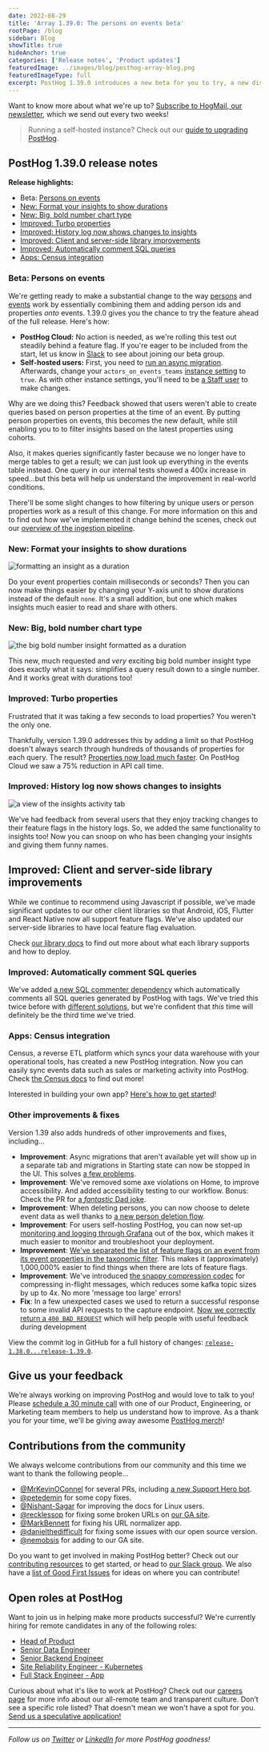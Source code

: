 ```yaml
---
date: 2022-08-29
title: 'Array 1.39.0: The persons on events beta'
rootPage: /blog
sidebar: Blog
showTitle: true
hideAnchor: true
categories: ['Release notes', 'Product updates']
featuredImage: ../images/blog/posthog-array-blog.png
featuredImageType: full
excerpt: PostHog 1.39.0 introduces a new beta for you to try, a new display chart and big improvements to our client libraries.
---
```


Want to know more about what we're up to? [Subscribe to HogMail, our newsletter](/newsletter), which we send out every two weeks!

> Running a self-hosted instance? Check out our [guide to upgrading PostHog](/docs/runbook/upgrading-posthog).

## PostHog 1.39.0 release notes

**Release highlights:**

- Beta: [Persons on events](#beta-persons-on-events)
- [New: Format your insights to show durations](#new-format-your-insights-to-show-durations)
- [New: Big, bold number chart type](#new-big-bold-number-chart-type)
- [Improved: Turbo properties](#improved-turbo-properties)
- [Improved: History log now shows changes to insights](#improved-history-log-now-shows-changes-to-insights)
- [Improved: Client and server-side library improvements](#improved-client-and-server-side-library-improvements)
- [Improved: Automatically comment SQL queries](#improved-automatically-comment-sql-queries)
- [Apps: Census integration](#apps-census-integration)

### Beta: Persons on events

We're getting ready to make a substantial change to the way [persons](/manual/persons) and [events](/manual/events) work by essentially combining them and adding person ids and properties _onto_ events. 1.39.0 gives you the chance to try the feature ahead of the full release. Here's how:

- **PostHog Cloud:** No action is needed, as we're rolling this test out steadily behind a feature flag. If you're eager to be included from the start, let us know in [Slack](/slack) to see about joining our beta group.
-  **Self-hosted users:** First, you need to [run an async migration](/docs/runbook/async-migrations). Afterwards, change your `actors_on_events_teams` [instance setting](/docs/self-host/configure/instance-settings) to `true`. As with other instance settings, you'll need to be [a Staff user](/docs/self-host/configure/instance-settings#staff-users) to make changes.

Why are we doing this? Feedback showed that users weren't able to create queries based on person properties at the time of an event. By putting person properties on events, this becomes the new default, while still enabling you to to filter insights based on the latest properties using cohorts. 

Also, it makes queries significantly faster because we no longer have to merge tables to get a result; we can just look up everything in the events table instead. One query in our internal tests showed a 400x increase in speed...but this beta will help us understand the improvement in real-world conditions. 

There'll be some slight changes to how filtering by unique users or person properties work as a result of this change. For more information on this and to find out how we've implemented it change behind the scenes, check out our [overview of the ingestion pipeline](/docs/architecture/ingestion-pipeline).

### New: Format your insights to show durations

![formatting an insight as a duration](../images/blog/array-1.39.0/duration-formatting.gif)

Do your event properties contain milliseconds or seconds? Then you can now make things easier by changing your Y-axis unit to show durations instead of the default `none`. It's a small addition, but one which makes insights much easier to read and share with others.

### New: Big, bold number chart type

![the big bold number insight formatted as a duration](../images/blog/array-1.39.0/big-number.png)

This new, much requested and _very_ exciting big bold number insight type does exactly what it says: simplifies a query result down to a single number. And it works great with durations too!

### Improved: Turbo properties

Frustrated that it was taking a few seconds to load properties? You weren't the only one. 

Thankfully, version 1.39.0 addresses this by adding a limit so that PostHog doesn't always search through hundreds of thousands of properties for each query. The result? [Properties now load much faster](https://github.com/PostHog/posthog/pull/11037). On PostHog Cloud we saw a 75% reduction in API call time. 

### Improved: History log now shows changes to insights

![a view of the insights activity tab](../images/blog/array-1.39.0/insights-activity.png)

We've had feedback from several users that they enjoy tracking changes to their feature flags in the history logs. So, we added the same functionality to insights too! Now you can snoop on who has been changing your insights and giving them funny names.

## Improved: Client and server-side library improvements

While we continue to recommend using Javascript if possible, we've made significant updates to our other client libraries so that Android, iOS, Flutter and React Native now all support feature flags. We've also updated our server-side libraries to have local feature flag evaluation.

Check [our library docs](/docs/integrate/libraries) to find out more about what each library supports and how to deploy. 

### Improved: Automatically comment SQL queries

We've added [a new SQL commenter dependency](https://google.github.io/sqlcommenter/python/django/#0) which automatically comments all SQL queries generated by PostHog with tags. We've tried this twice before with [different solutions](https://github.com/PostHog/posthog/pull/10433#issuecomment-1164125629), but we're confident that _this_ time will definitely be the third time we've tried. 

### Apps: Census integration

Census, a reverse ETL platform which syncs your data warehouse with your operational tools, has created a new PostHog integration. Now you can easily sync events data such as sales or marketing activity into PostHog. Check [the Census docs](https://docs.getcensus.com/destinations/posthog) to find out more!

Interested in building your own app? [Here's how to get started](/docs/apps)!

### Other improvements & fixes
Version 1.39 also adds hundreds of other improvements and fixes, including...

- **Improvement**: Async migrations that aren't available yet will show up in a separate tab and migrations in Starting state can now be stopped in the UI. This solves [a few problems](https://github.com/PostHog/posthog/pull/10912).
-   **Improvement**: We've removed some axe violations on Home, to improve accessibility. And added accessibility testing to our workflow. Bonus: Check the PR for [a _fantastic_ Dad joke](https://github.com/PostHog/posthog/pull/11211#discussion_r941651022). 
-   **Improvement**: When deleting persons, you can now choose to delete event data as well thanks to [a new person deletion flow](https://github.com/PostHog/posthog/pull/11347).
-   **Improvement**: For users self-hosting PostHog, you can now set-up [monitoring and logging through Grafana](/docs/self-host/configure/monitoring-with-grafana) out of the box, which makes it much easier to monitor and troubleshoot your deployment.
-   **Improvement**: [We've separated the list of feature flags on an event from its event properties in the taxonomic filter](https://github.com/PostHog/posthog/pull/10668). This makes it (approximately) 1,000,000% easier to find things when there are lots of feature flags.
- **Improvement**: We've introduced [the snappy compression codec](https://google.github.io/snappy/) for compressing in-flight messages, which reduces some kafka topic sizes by up to 4x. No more 'message too large' errors!
-   **Fix**: In a few unexpected cases we used to return a successful response to some invalid API requests to the capture endpoint. [Now we correctly return a `400 BAD REQUEST`](https://github.com/PostHog/posthog/pull/10999) which will help people with useful feedback during development

View the commit log in GitHub for a full history of changes: [`release-1.38.0...release-1.39.0`](https://github.com/PostHog/posthog/compare/release-1.38.0...release-1.39.0).

## Give us your feedback
We’re always working on improving PostHog and would love to talk to you! Please [schedule a 30 minute call](https://calendly.com/posthog-feedback) with one of our Product, Engineering, or Marketing team members to help us understand how to improve. As a thank you for your time, we'll be giving away awesome [PostHog merch](https://merch.posthog.com)!

## Contributions from the community
We always welcome contributions from our community and this time we want to thank the following people...

- [@MrKevinOConnel](https://github.com/MrKevinOConnell) for several PRs, including [a new Support Hero bot](https://github.com/MrKevinOConnell/SupportHeroJr).
- [@petedemin](https://github.com/peterdemin) for some copy fixes.
- [@Nishant-Sagar](https://github.com/Nishant-Sagar) for improving the docs for Linux users.
- [@recklessop](https://github.com/recklessop) for fixing some broken URLs on [our GA site](https://isgoogleanalyticsillegal.com/).
- [@MarkBennett](https://github.com/MarkBennett) for fixing his URL normalizer app.
- [@danielthedifficult](https://github.com/danielthedifficult) for fixing some issues with our open source version. 
- [@nemobsis](https://github.com/nemobis) for adding to our GA site.

Do you want to get involved in making PostHog better? Check out our [contributing resources](/docs/contribute) to get started, or head to [our Slack group](/slack). We also have a [list of Good First Issues](https://github.com/PostHog/posthog/issues?q=is%3Aopen+is%3Aissue+label%3A%22good+first+issue%22) for ideas on where you can contribute!

## Open roles at PostHog
Want to join us in helping make more products successful? We're currently hiring for remote candidates in any of the following roles:

- [Head of Product](https://apply.workable.com/posthog/j/7910AE1F46/)
- [Senior Data Engineer](https://apply.workable.com/posthog/j/F01772B948/)
- [Senior Backend Engineer](https://apply.workable.com/posthog/j/A9CF0800AA/)
- [Site Reliability Engineer - Kubernetes](https://apply.workable.com/posthog/j/071DD5C05A/)
- [Full Stack Engineer - App](https://apply.workable.com/posthog/j/2682B00B76/)

Curious about what it's like to work at PostHog? Check out our [careers page](https://posthog.com/careers) for more info about our all-remote team and transparent culture. Don’t see a specific role listed? That doesn't mean we won't have a spot for you. [Send us a speculative application!](mailto:careers@posthog.com)

<hr />

_Follow us on [Twitter](https://twitter.com/PostHog) or [LinkedIn](https://linkedin.com/company/posthog) for more PostHog goodness!_

<ArrayCTA />
